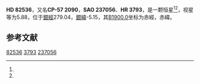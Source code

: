 {{Starbox begin
| name = HD 82536
}}
{{Starbox observe
| epoch = [[J2000.0|J2000.0]]
| constell = {{星座名待查}}<ref name=SIMBAD>{{cite web
 | url=http://simbad.u-strasbg.fr/simbad/sim-id?Ident=HR+3793
 | title =Pulsating variable Star
 | publisher=Centre de Données astronomiques de Strasbourg
 | work=SIMBAD
 | accessdate=2012-07-13}}</ref><ref name=DATA>{{cite web
 | url=http://vizier.u-strasbg.fr/viz-bin/VizieR-5?-out.add=.&-source=5050&-corr=PK=HR&-out.max=9999&HR=3793
 | title=VizieR Detailed Page
 | accessdate=2012-07-13
 | archive-date=2016-03-04
 | archive-url=https://web.archive.org/web/20160304201314/http://vizier.u-strasbg.fr/viz-bin/VizieR-5?-out.add=.&-source=5050&-corr=PK=HR&-out.max=9999&HR=3793
 | dead-url=no
 }}</ref>
| 星官 = 
| ra = {{RA|9|30|23.4}}<ref name=SIMBAD /><ref name=DATA />
| dec = {{DEC|-58|21|42}}<ref name=SIMBAD /><ref name=DATA />
| appmag_v = 5.88<ref name=SIMBAD /><ref name=DATA />
}}
{{Starbox character
| class = M2III<ref name=SIMBAD /><ref name=DATA />
| b-v = 1.7<ref name=SIMBAD /><ref name=DATA />
| u-b = 1.68<ref name=SIMBAD /><ref name=DATA />
| r-i = <ref name=SIMBAD /><ref name=DATA />
| variable = 
}}
{{Starbox astrometry
| radial_v = 1.68
| prop_mo_ra = 3
| parallax = 
| p_error = 
}}
{{Starbox catalog
| names =CP-57 2090，[[SAO星表|SAO]] 237056，[[HD星表|HD]] 82536，[[HR星表|HR]] 3793}}
{{Starbox reference |Simbad=HR+3793}}
{{Starbox end}}

'''HD 82536'''，又名'''CP-57 2090'''，'''SAO 237056'''、'''HR 3793'''，是一颗恒星<ref name=SIMBAD /><ref name=DATA />，视星等为5.88，位于[[銀道座標系|銀經]]279.04，[[銀道座標系|銀緯]]-5.15，其[[B1900.0|B1900.0]]坐标为赤經{{RA|9|27|28.2}}，赤緯{{DEC|-57|-5.15|20}}。

== 参考文献 ==
{{reflist}}

{{star-stub}}

[[Category:HD和HDE天體|82536]]
[[Category:HR天體|3793]]
[[Category:SAO天體|237056]]